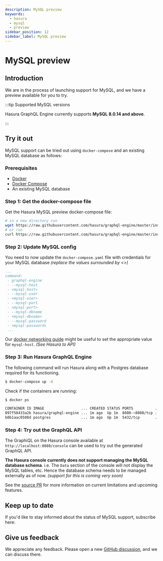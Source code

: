 ```yaml
---
description: MySQL preview
keywords:
  - hasura
  - mysql
  - preview
sidebar_position: 12
sidebar_label: MySQL preview
---
```



# MySQL preview

## Introduction

We are in the process of launching support for MySQL, and we have a
preview available for you to try.

:::tip Supported MySQL versions

Hasura GraphQL Engine currently supports **MySQL 8.0.14 and above**.

:::

## Try it out

MySQL support can be tried out using `docker-compose` and an existing
MySQL database as follows:

### Prerequisites

-   [Docker](https://docs.docker.com/install/)
-   [Docker Compose](https://docs.docker.com/compose/install/)
-   An existing MySQL database

### Step 1: Get the docker-compose file

Get the Hasura MySQL preview docker-compose file:

```bash
# in a new directory run
wget https://raw.githubusercontent.com/hasura/graphql-engine/master/install-manifests/docker-compose-mysql-preview/docker-compose.yaml
# or run
curl https://raw.githubusercontent.com/hasura/graphql-engine/master/install-manifests/docker-compose-mysql-preview/docker-compose.yaml -o docker-compose.yaml
```

### Step 2: Update MySQL config

You need to now update the `docker-compose.yaml` file with credentials
for your MySQL database *(replace the values surrounded by \<\>)*

```yaml
...
command:
 - graphql-engine
 - --mysql-host
 - <mysql-host>
 - --mysql-user
 - <mysql-user>
 - --mysql-port
 - <mysql-port>
 - --mysql-dbname
 - <mysql-dbname>
 - --mysql-password
 - <mysql-password>
 ...
```

Our [docker networking guide](/guides/docker-networking.mdx) might be useful to set
the appropriate value for `mysql-host`. *(See Hasura to API)*

### Step 3: Run Hasura GraphQL Engine

The following command will run Hasura along with a Postgres database
required for its functioning.

```bash
$ docker-compose up -d
```

Check if the containers are running:

```bash
$ docker ps

CONTAINER ID IMAGE                 ... CREATED STATUS PORTS          ...
097f58433a2b hasura/graphql-engine ... 1m ago  Up 1m  8080->8080/tcp ...
b0b1aac0508d postgres              ... 1m ago  Up 1m  5432/tcp       ...
```

### Step 4: Try out the GraphQL API

The GraphiQL on the Hasura console available at
`http://localhost:8080/console` can be used to try out the generated
GraphQL API.

**The Hasura console currently does not support managing the MySQL
database schema**. i.e. The `Data` section of the console will not
display the MySQL tables, etc. Hence the database schema needs to be
managed externally as of now. *(support for this is coming very soon)*

See the [source PR](https://github.com/hasura/graphql-engine/pull/5655)
for more information on current limitations and upcoming features.

## Keep up to date

If you'd like to stay informed about the status of MySQL support,
subscribe here:

<Paperform  formId="hf-my-sql-preview-status" />

## Give us feedback

We appreciate any feedback. Please open a new [GitHub discussion](https://github.com/hasura/graphql-engine/discussions), and
we can discuss there.
